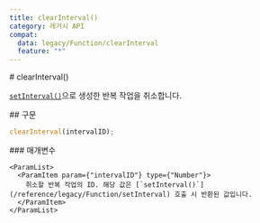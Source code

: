 ```yaml
---
title: clearInterval()
category: 레거시 API
compat:
  data: legacy/Function/clearInterval
  feature: "*"
---
```


<Section>
  # clearInterval()

  [`setInterval()`](/reference/legacy/Function/setInterval)으로 생성한 반복 작업을 취소합니다.
</Section>
<Section>
  ## 구문

  ~~~js
  clearInterval(intervalID);
  ~~~

  <Section>
    ### 매개변수

    <ParamList>
      <ParamItem param={"intervalID"} type={"Number"}>
        취소할 반복 작업의 ID. 해당 값은 [`setInterval()`](/reference/legacy/Function/setInterval) 호출 시 반환된 값입니다.
      </ParamItem>
    </ParamList>
  </Section>
</Section>